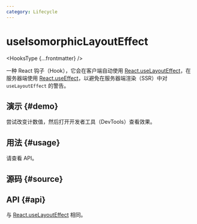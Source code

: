 ```yaml
---
category: Lifecycle
---
```


# useIsomorphicLayoutEffect


<HooksType {...frontmatter} />

一种 React 钩子（Hook），它会在客户端自动使用 [React.useLayoutEffect](https://react.dev/reference/react/useLayoutEffect)，在服务器端使用 [React.useEffect](https://react.dev/reference/react/useEffect)，以避免在服务器端渲染（SSR）中对 `useLayoutEffect` 的警告。

## 演示 \{#demo}

尝试改变计数值，然后打开开发者工具（DevTools）查看效果。


<App />

## 用法 \{#usage}

请查看 API。

## 源码 \{#source}


<Source />

## API \{#api}

与 [React.useLayoutEffect](https://react.dev/reference/react/useLayoutEffect) 相同。
